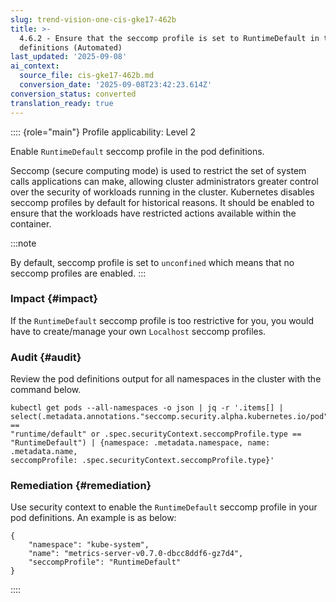 ```yaml
---
slug: trend-vision-one-cis-gke17-462b
title: >-
  4.6.2 - Ensure that the seccomp profile is set to RuntimeDefault in the pod
  definitions (Automated)
last_updated: '2025-09-08'
ai_context:
  source_file: cis-gke17-462b.md
  conversion_date: '2025-09-08T23:42:23.614Z'
conversion_status: converted
translation_ready: true
---
```


:::: {role="main"}
Profile applicability: Level 2

Enable `RuntimeDefault` seccomp profile in the pod definitions.

Seccomp (secure computing mode) is used to restrict the set of system calls applications can make, allowing cluster administrators greater control over the security of workloads running in the cluster. Kubernetes disables seccomp profiles by default for historical reasons. It should be enabled to ensure that the workloads have restricted actions available within the container.

:::note

By default, seccomp profile is set to `unconfined` which means that no seccomp profiles are enabled.
:::

### Impact {#impact}

If the `RuntimeDefault` seccomp profile is too restrictive for you, you would have to create/manage your own `Localhost` seccomp profiles.

### Audit {#audit}

Review the pod definitions output for all namespaces in the cluster with the command below.

``` codeblock
kubectl get pods --all-namespaces -o json | jq -r '.items[] | 
select(.metadata.annotations."seccomp.security.alpha.kubernetes.io/pod" == 
"runtime/default" or .spec.securityContext.seccompProfile.type == 
"RuntimeDefault") | {namespace: .metadata.namespace, name: .metadata.name, 
seccompProfile: .spec.securityContext.seccompProfile.type}'
```

### Remediation {#remediation}

Use security context to enable the `RuntimeDefault` seccomp profile in your pod definitions. An example is as below:

``` codeblock
{ 
    "namespace": "kube-system", 
    "name": "metrics-server-v0.7.0-dbcc8ddf6-gz7d4", 
    "seccompProfile": "RuntimeDefault" 
}
```
::::
